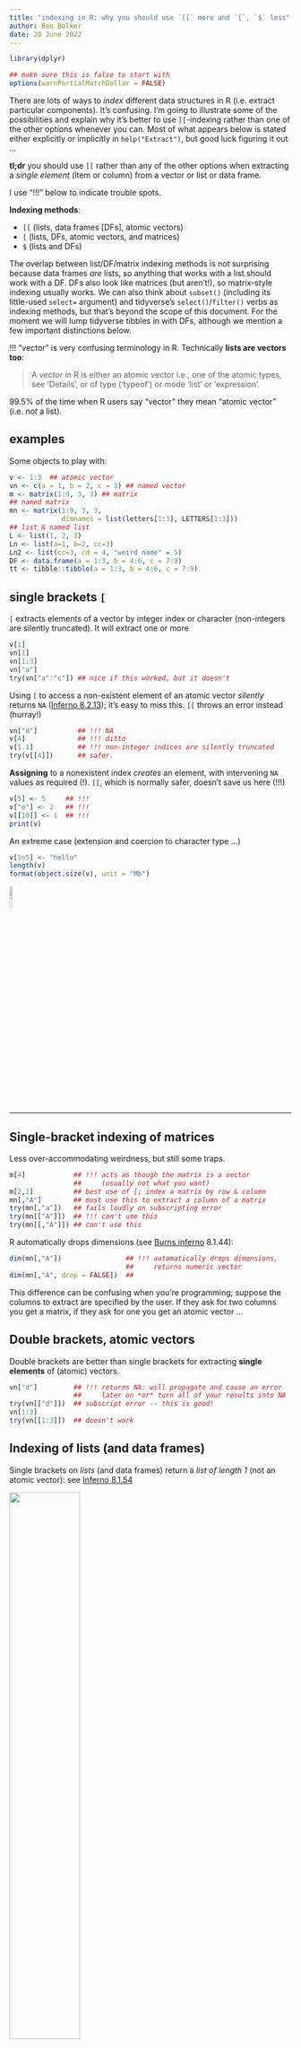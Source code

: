 ```yaml
---
title: "indexing in R: why you should use `[[` more and `[`, `$` less"
author: Ben Bolker
date: 20 June 2022
---
```


```r
library(dplyr)
```

```r
## make sure this is false to start with
options(warnPartialMatchDollar = FALSE)
```

There are lots of ways to *index* different data structures in R (i.e. extract particular components). It's confusing. I'm going to illustrate some of the possibilities and explain why it's better to use `[[`-indexing rather than one of the other options whenever you can. Most of what appears below is stated either explicitly or implicitly in `help("Extract")`, but good luck figuring it out ...

**tl;dr** you should use `[[` rather than any of the other options when extracting a *single element* (item or column) from a vector or list or data frame.

I use "!!!" below to indicate trouble spots.

**Indexing methods**: 

- `[[` (lists, data frames [DFs], atomic vectors)
- `[` (lists, DFs, atomic vectors, and matrices)
- `$` (lists and DFs)

The overlap between list/DF/matrix indexing methods is not surprising because data frames *are* lists, so anything that works with a list should work with a DF. DFs also look like matrices (but aren't!), so matrix-style indexing usually works. We can also think about `subset()` (including its little-used `select=` argument) and tidyverse's `select()`/`filter()` verbs as indexing methods, but that's beyond the scope of this document. For the moment we will lump tidyverse tibbles in with DFs, although we mention a few important distinctions below.

!!! "vector" is very confusing terminology in R. Technically **lists are vectors too**:

>   A *vector* in R is either an atomic vector i.e., one of the atomic types, see ‘Details’, or of type (‘typeof’) or mode ‘list’ or ‘expression’.

99.5% of the time when R users say "vector" they mean "atomic vector" (i.e. *not* a list).

## examples

Some objects to play with:

```r
v <- 1:3  ## atomic vector
vn <- c(a = 1, b = 2, c = 3) ## named vector
m <- matrix(1:9, 3, 3) ## matrix
## named matrix
mn <- matrix(1:9, 3, 3,
             dimnames = list(letters[1:3], LETTERS[1:3]))
## list & named list
L <- list(1, 2, 3)
Ln <- list(a=1, b=2, cc=3)
Ln2 <- list(cc=3, cd = 4, "weird name" = 5)
DF <- data.frame(a = 1:3, b = 4:6, c = 7:9)
tt <- tibble::tibble(a = 1:3, b = 4:6, c = 7:9)
```

## single brackets `[`

`[` extracts elements of a vector by integer index or character (non-integers are silently truncated). It will extract one or more

```r
v[1]
vn[1]
vn[1:3]
vn["a"]
try(vn["a":"c"]) ## nice if this worked, but it doesn't
```

Using `[` to access a non-existent element of an atomic vector *silently* returns `NA` ([Inferno 8.2.13][1]); it's easy to miss this. `[[` throws an error instead (hurray!)

```r
vn["d"]          ## !!! NA
v[4]             ## !!! ditto
v[1.1]           ## !!! non-integer indices are silently truncated
try(v[[4]])      ## safer.
```

**Assigning** to a nonexistent index *creates* an element, with intervening `NA` values as required (!). `[[`, which is normally safer, doesn't save us here (!!!)

```r
v[5] <- 5     ## !!!
v["e"] <- 2   ## !!!
v[[10]] <- 1  ## !!!
print(v)
```

An extreme case (extension and coercion to character type ...)

```r
v[1e5] <- "hello"
length(v)
format(object.size(v), unit = "Mb")
```

<img style="width:10%" src="../talks/pix/scream.jpeg" alt="The Scream"> 

---

## Single-bracket indexing of matrices

Less over-accommodating weirdness, but still some traps.

```r
m[4]            ## !!! acts as though the matrix is a vector
                ##     (usually not what you want)
m[2,2]          ## best use of [; index a matrix by row & column
mn[,"A"]        ## must use this to extract a column of a matrix
try(mn[,"a"])   ## fails loudly on subscripting error
try(mn[["A"]])  ## !!! can't use this
try(mn[[,"A"]]) ## can't use this
```

R automatically drops dimensions (see [Burns inferno][1] 8.1.44):

```r
dim(mn[,"A"])                ## !!! automatically drops dimensions,
                             ##     returns numeric vector
dim(mn[,"A", drop = FALSE])  ## 
```

This difference can be confusing when you're programming; suppose the columns to extract are specified by the user. If they ask for two columns you get a matrix, if they ask for one you get an atomic vector ...

## Double brackets, atomic vectors

Double brackets are better than single brackets for extracting **single elements** of (atomic) vectors.

```r
vn["d"]         ## !!! returns NA: will propagate and cause an error
                ##     later on *or* turn all of your results into NA
try(vn[["d"]])  ## subscript error -- this is good!
vn[1:3]
try(vn[[1:3]])  ## doesn't work
```

## Indexing of lists (and data frames)

Single brackets on *lists* (and data frames) return a *list of length 1* (not an atomic vector): see [Inferno 8.1.54][1]

<img src="https://pbs.twimg.com/media/CO2_qPVWsAAErbv?format=png&name=900x900" width="50%">

[Hadley Wickham 'pepper' image][2]

```r
str(DF["a"])          ## still a data frame
is.numeric(DF["a"])   ## !!! FALSE
```
These all work if you want to extract a single column:
```r
is.numeric(DF[["a"]]) ## list-like: TRUE
is.numeric(DF$a)      ## list-like: TRUE
is.numeric(DF[,"a"])  ## matrix-like: TRUE
```
On the other hand `is.numeric(DF[,"a", drop = FALSE])` returns a DF (as it should).

What about tibbles?

```r
is.numeric(tt[["a"]])      ## TRUE
is.numeric(tt$a)           ## TRUE
is.numeric(tt[,"a"])       ## FALSE!  drop = FALSE for tibbles
                           ##   this fixes an 'infelicity' with
                           ##   DF indexing design, but can be confusing
is.numeric(tt |> pull(a))  ## approved tidyverse idiom
```

Indexing a non-existent element of a list returns `NULL` rather than `NA` (or error) ([Inferno 8.2.13][1])

The `$`-operator will do partial matching, silently by default ...
```r
names(Ln)
Ln$c             ## !!! doesn't warn that it's getting 'cc'
options(warnPartialMatchDollar = TRUE)
Ln$c             ## now warns
Ln2$c            ## NULL because ambiguous (cc, cd)
Ln2$`weird name` ## names with spaces etc have to use back-ticks
nm <- "weird name"
                 ## you can't do *indirect reference* with $
Ln2$nm           ## i.e. this doesn't work (returns NULL)
```

`[[` allows *indirect reference* (using the value of a symbol to extract an element), which `$` doesn't (since it is intended as an interactive/programming shortcut):

```r
Ln2[[nm]]
Ln2[["weird name"]]
## can also create a new list element by indirect reference
newnm <- "a"
Ln2[[newnm]] <- 16
Ln2[["a"]]
Ln2[["c"]]  ## NULL (no partial matching)
```

Unfortunately matrix columns can *only* be indexed by `m[,i]` (`m[[i]]` doesn't work), and matrices *only* have `colnames()`, not `names()` ([Inferno 8.2.40][1]). Matrices *must* be homogeneous (e.g. all-numeric). Save matrices for when you (1) actually want to do linear algebra; (2) want to do efficient rowwise extraction (still not as efficient as columnwise matrix extraction, but much better than working with rows of DFs or tibbles).

Another reason why you should use `data.frame()` rather than `cbind()` in general to combine things column-wise (`cbind()` will automatically coerce all of your data to the most general type:

```r
m0 <- matrix(1, nrow = 3, ncol = 2)
cbind(m0, "a") ## "a" is automatically recycled
data.frame(m0, newcol = "a")
t1 <- tibble(a = 1:3, b = 2:4)
t2 <- tibble(c = LETTERS[1:3])
## combines these but result is a data frame, not a tibble
data.frame(t1, t2)
tibble(t1, t2)
bind_cols(t1, t2)  ## *NOT* like cbind() - doesn't coerce
```

## negative indexing gotchas

Negative indices can be convenient for dropping elements, but not always ([Inferno 8.1.11][1]). `x[-which(...)]` can be particularly dangerous ([Inferno 8.1.13][1]).

```r
vn[-1]
try(vn[-1:2])       ## !!! `-` has higher precedence than `:`
vn[-(1:2)]          ## this is OK
vn[-which(vn > 4)]  ## !!!
vn[!(vn > 4)]       ## this works
vn[vn <= 3]         ## this is clearer
```

Negative indexing doesn't work with element names (except maybe in `subset`)

```r
try(vn[-"a"])                    ## !!! oh well
vn[names(vn) != "a"]             ## works but clunky
vn[!names(vn) %in% c("a", "b")]  ## use ! ... %in% to exclude
```

Inferno has more stuff on what happens when you index with `NA` or `NULL` ...

[1]: https://www.burns-stat.com/pages/Tutor/R_inferno.pdf
[2]: https://twitter.com/hadleywickham/status/643381054758363136

```r
rmarkdown::render("brackets.Rmd")
system('git add brackets.Rmd &&  git commit -m "brackets update" && git push')
system('scp brackets.html ms.mcmaster.ca:~/public_html/misc/brackets.html')
```

